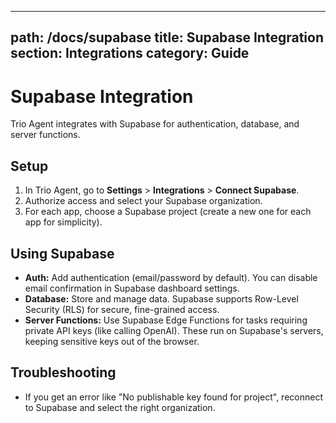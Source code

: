 
---
path: /docs/supabase
title: Supabase Integration
section: Integrations
category: Guide
---

# Supabase Integration

Trio Agent integrates with Supabase for authentication, database, and server functions.

## Setup
1. In Trio Agent, go to **Settings** > **Integrations** > **Connect Supabase**.
2. Authorize access and select your Supabase organization.
3. For each app, choose a Supabase project (create a new one for each app for simplicity).

## Using Supabase
- **Auth:** Add authentication (email/password by default). You can disable email confirmation in Supabase dashboard settings.
- **Database:** Store and manage data. Supabase supports Row-Level Security (RLS) for secure, fine-grained access.
- **Server Functions:** Use Supabase Edge Functions for tasks requiring private API keys (like calling OpenAI). These run on Supabase's servers, keeping sensitive keys out of the browser.

## Troubleshooting
- If you get an error like "No publishable key found for project", reconnect to Supabase and select the right organization.
